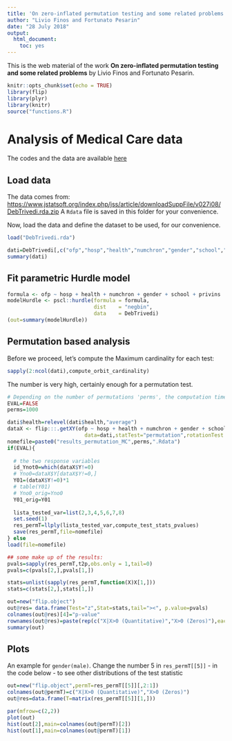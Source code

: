 ```yaml
---
title: 'On zero-inflated permutation testing and some related problems: web material'
author: "Livio Finos and Fortunato Pesarin"
date: "28 July 2018"
output: 
  html_document: 
    toc: yes
---
```


This is the web material of the work **On zero-inflated permutation testing and some
related problems** by Livio Finos and Fortunato Pesarin.

```r
knitr::opts_chunk$set(echo = TRUE)
library(flip)
library(plyr)
library(knitr)
source("functions.R")
```

# Analysis of Medical Care data
The codes and the data are available [here](https://github.com/livioivil/flip_extra/tree/master/Zero-Inflated_Finos_Pesarin_2018)

## Load data
The data comes from:
<https://www.jstatsoft.org/index.php/jss/article/downloadSuppFile/v027i08/DebTrivedi.rda.zip>
A `Rdata` file is saved in this folder for your convenience.

Now, load the data and define the dataset to be used, for our convenience.
```r
load("DebTrivedi.rda")

dati=DebTrivedi[,c("ofp","hosp","health","numchron","gender","school","privins")]
summary(dati)
```

## Fit parametric Hurdle model

```r
formula <- ofp ~ hosp + health + numchron + gender + school + privins
modelHurdle <- pscl::hurdle(formula = formula,
                            dist    = "negbin",
                            data    = DebTrivedi)
(out=summary(modelHurdle))

```

## Permutation based analysis


Before we proceed, let's compute the Maximum cardinality for each test:

```r
sapply(2:ncol(dati),compute_orbit_cardinality)
```

The number is very high, certainly enough for a permutation test.

```r
# Depending on the number of permutations 'perms', the computation time can be very high, set EVAL=TRUE (here below) to run the analysis
EVAL=FALSE
perms=1000

dati$health=relevel(dati$health,"average")
dataX <- flip:::.getXY(ofp ~ hosp + health + numchron + gender + school + privins,
                         data=dati,statTest="permutation",rotationTest = FALSE)
nomefile=paste0("results_permutation_MC",perms,".Rdata")
if(EVAL){
  
  # the two response variables
  id_Ynot0=which(dataX$Y!=0)
  # Yno0=dataX$Y[dataX$Y!=0,]
  Y01=(dataX$Y!=0)*1
  # table(Y01)
  # Yno0_orig=Yno0
  Y01_orig=Y01
  
  lista_tested_var=list(2,3,4,5,6,7,8)
  set.seed(1)
  res_permT=llply(lista_tested_var,compute_test_stats_pvalues)
  save(res_permT,file=nomefile)
} else
load(file=nomefile)

## some make up of the results:
pvals=sapply(res_permT,t2p,obs.only = 1,tail=0)
pvals=c(pvals[2,],pvals[1,])

stats=unlist(sapply(res_permT,function(X)X[1,]))
stats=c(stats[2,],stats[1,])

out=new("flip.object")
out@res= data.frame(Test="z",Stat=stats,tail="><", p.value=pvals)
colnames(out@res)[4]="p-value"
rownames(out@res)=paste(rep(c("X|X>0 (Quantitative)","X>0 (Zeros)"),each=7),colnames(dataX$X)[-1],sep=":")
summary(out)
```




## Plots
An example for `gender(male)`. Change the number 5 in `res_permT[[5]]` - in the code below - to see other distributions of the test statistic

```r
out=new("flip.object",permT=res_permT[[5]][,2:1])
colnames(out@permT)=c("X|X>0 (Quantitative)","X>0 (Zeros)")
out@res=data.frame(T=matrix(res_permT[[5]][1,]))

par(mfrow=c(2,2))
plot(out)
hist(out[2],main=colnames(out@permT)[2])
hist(out[1],main=colnames(out@permT)[1])
```